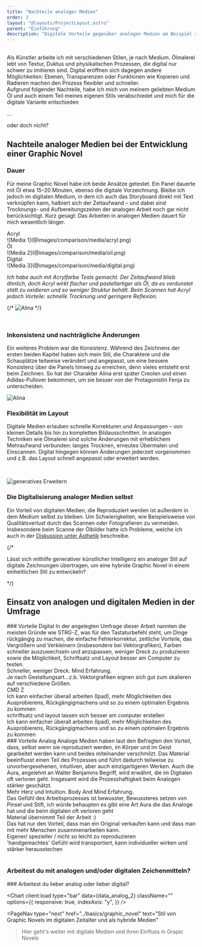 ```yaml
---
title: "Nachteile analoger Medien"
order: 3
layout: "@layouts/ProjectLayout.astro"
parent: "Einführung"
description: "Digitale Vorteile gegenüber analogen Medien am Beispiel zur Entwicklung einer Graphic Novel"
---
```



<br />
Als Künstler arbeite ich mit verschiedenen Stilen, je nach Medium. Ölmalerei lebt von Textur, Duktus und physikalischen Prozessen, die digital nur schwer zu imitieren sind. Digital eröffnen sich dagegen andere Möglichkeiten: Ebenen, Transparenzen oder Funktionen wie Kopieren und Radieren machen den Prozess flexibler und schneller.
<br />

<div class="italic text-2xl">Aufgrund folgender Nachteile, habe ich mich von meinem geliebten Medium Öl und auch einem Teil meines eigenen Stils verabschiedet und mich für die digitale Variante entschieden<br />
<p class="text-center">... </p>
<p class="text-right">oder doch nicht?</p></div>



## Nachteile analoger Medien bei der Entwicklung einer Graphic Novel

### Dauer


Für meine Graphic Novel habe ich beide Ansätze getestet. Ein Panel dauerte mit Öl etwa 15–20 Minuten, ebenso die digitale Vorzeichnung. Bleibe ich jedoch im digitalen Medium, in dem ich auch das Storyboard direkt mit Text verknüpfen kann, halbiert sich der Zeitaufwand – und dabei sind Trocknungs- und Aufbereitungszeiten der analogen Arbeit noch gar nicht berücksichtigt. Kurz gesagt: Das Arbeiten in analogen Medien dauert für mich wesentlich länger.


<div class="grid grid-cols-1 lg:grid-cols-3 items-center gap-4 mt-4">
<div>
  <div class="text-2xl text-center">Acryl</div>
![Media 1](@images/comparison/media/acryl.png)
</div>
  <div>
    <div class="text-2xl text-center">Öl</div>
![Media 2](@images/comparison/media/oil.png)
  </div>
  <div>
  <div class="text-2xl text-center">Digital</div>
![Media 3](@images/comparison/media/digital.png)
  </div>
  </div>

*Ich habe auch mit Acrylfarbe Tests gemacht. Der Zeitaufwand blieb ähnlich, doch Acryl wirkt flacher und pastellartiger als Öl, da es verdunstet statt zu oxidieren und so weniger Struktur behält. Beim Scannen hat Acryl jedoch Vorteile: schnelle Trocknung und geringere Reflexion.*

{/* ![Alina](@images/alina_2.png) */}


<br />

### Inkonsistenz und nachträgliche Änderungen

<div class="grid-layout">
<div>

Ein weiteres Problem war die Konsistenz. Während des Zeichnens der ersten beiden Kapitel haben sich mein Stil, die Charaktere und die Schauplätze teilweise verändert und angepasst, um eine bessere Konsistenz über die Panels hinweg zu erreichen, denn vieles entsteht erst beim Zeichnen. So hat der Charakter Alina erst später Creolen und einen Adidas-Pullover bekommen, um sie besser von der Protagonistin Fenja zu unterscheiden. 

</div>
<div class="">

![Alina](@images/alina.png)
</div>
</div>

### Flexibilität im Layout

Digitale Medien erlauben schnelle Korrekturen und Anpassungen – von kleinen Details bis hin zu kompletten Bildausschnitten. In analogen Techniken wie Ölmalerei sind solche Änderungen mit erheblichem Mehraufwand verbunden: langes Trocknen, erneutes Übermalen und Einscannen. Digital hingegen können Änderungen jederzeit vorgenommen und z.B. das Layout schnell angepasst oder erweitert werden.

<br />

![generatives Erweitern](@images/generatives_erweitern.jpg)

### Die Digitalisierung analoger Medien selbst

Ein Vorteil von digitalen Medien, die Reproduziert werden ist außerdem in dem Medium selbst zu bleiben. Um Schwierigkeiten, wie Beispielsweise von Qualitätsverlust durch das Scannen oder Fotografieren zu vermeiden. Insbesondere beim Scanne der Ölbilder hatte ich Probleme, welche ich auch in der <a href="../discussion/aesthetics/">Diskussion unter Ästhetik</a> beschreibe. 


{/* <p class="">Lässt sich mithilfe generativer künstlicher Intelligenz ein analoger Stil auf digitale Zeichnungen übertragen, um eine hybride Graphic Novel in einem einheitlichen Stil zu entwickeln?</p> */}


## Einsatz von analogen und digitalen Medien in der Umfrage

<div class="grid-layout">
<div class="">
### Vorteile Digital
In der angelegten Umfrage dieser Arbeit nannten die meisten Gründe wie STRG-Z, was für den Tastaturbefehl steht, um Dinge rückgängig zu machen, die einfache Fehlerkorrektur, zeitliche Vorteile, das Vergrößern und Verkleinern (insbesondere bei Vektorgrafiken), Farben schneller auszuwechseln und anzupassen, weniger Dreck zu produzieren sowie die Möglichkeit, Schriftsatz und Layout besser am Computer zu testen. 

<div class="comment-left">Schneller, weniger Dreck. Mind Erfahrung.</div>

<div class="comment-right">Je nach Gestaltungsart...z.b. Vektorgrafiken eignen sich gut zum skalieren auf verschiedene Größen.</div>

<div class="comment-left">CMD Z</div>

<div class="comment-right">Ich kann einfacher überall arbeiten (Ipad), mehr Möglichkeiten des Ausprobierens, Rückgängigmachens und so zu einem optimalen Ergebnis zu kommen</div>

<div class="comment-left">schriftsatz und layout lassen sich besser am computer erstellen</div>

<div class="comment-right">Ich kann einfacher überall arbeiten (Ipad), mehr Möglichkeiten des Ausprobierens, Rückgängigmachens und so zu einem optimalen Ergebnis zu kommen</div>

</div>
<div class="">
### Vorteile Analog
Analoge Medien haben laut den Befragten den Vorteil, dass, selbst wenn sie reproduziert werden, im Körper und im Geist gearbeitet werden kann und beides miteinander verschmilzt. Das Material beeinflusst einen Teil des Prozesses und führt dadurch teilweise zu unvorhergesehenen, intuitiven, aber auch einzigartigeren Werken. Auch die Aura, angelehnt an Walter Benjamins Begriff, wird erwähnt, die im Digitalen oft verloren geht. Insgesamt wird die Prozesshaftigkeit beim Analogen stärker geschätzt. 

<div class="comment-left">Mehr Herz und Intuition. Body And Mind Erfahrung.</div>

<div class="comment-right">Das Gefühl des Arbeitsprozesses ist bewusster, Bewussteres setzen von Pinsel und Stift, ich würde behaupten es gibt eine Art Aura die das Analoge hat und die beim digitalen oft verloren geht</div>

<div class="comment-left">Material übernimmt Teil der Arbeit :)</div>

<div class="comment-right">Das hat nur den Vorteil, dass man ein Original verkaufen kann und dass man mit mehr Menschen zusammenarbeiten kann.</div>

<div class="comment-left">Eigener/ spezieller / nicht so leicht zu reproduzieren</div>

<div class="comment-right">'handgemachtes' Gefühl wird transportiert, kann individueller wirken und stärker herausstechen</div>

</div>
</div>

<br />

<div class="grid-layout">
<div>

### Arbeitest du mit analogen und/oder digitalen Zeichenmitteln?
<Chart
  client:load
  type="pie"
  data={data_analog}
  className=""
/>
</div>
<div>
### Arbeitest du lieber analog oder lieber digital?

<Chart
  client:load
  type="bar"
  data={data_analog_2}
  className=""
    options={{ 
      responsive: true, 
      indexAxis: "y", 
      }} 
/>
</div>
</div>

<PageNav 
  type="next" 
  href="../basics/graphic_novel" 
  text="Stil von Graphic Novels im digitalen Zeitalter und als hybride Medien" 
>Hier geht's weiter mit digitale Medien und ihren Einfluss in Grapic Novels</PageNav>